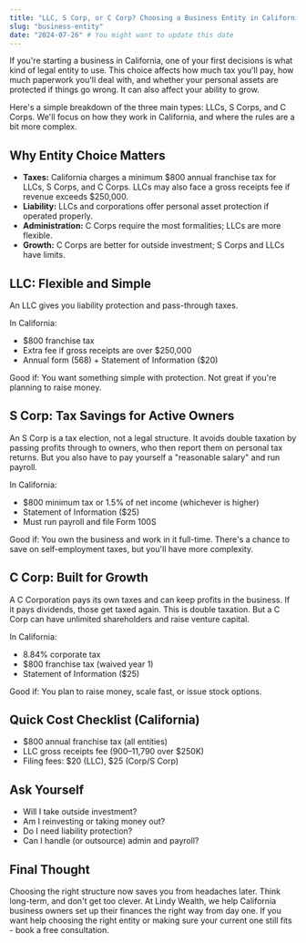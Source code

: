 ```yaml
---
title: "LLC, S Corp, or C Corp? Choosing a Business Entity in California"
slug: "business-entity"
date: "2024-07-26" # You might want to update this date
---
```


If you're starting a business in California, one of your first decisions is what kind of legal entity to use. This choice affects how much tax you'll pay, how much paperwork you'll deal with, and whether your personal assets are protected if things go wrong. It can also affect your ability to grow.

Here's a simple breakdown of the three main types: LLCs, S Corps, and C Corps. We'll focus on how they work in California, and where the rules are a bit more complex.

## Why Entity Choice Matters

*   **Taxes:** California charges a minimum $800 annual franchise tax for LLCs, S Corps, and C Corps. LLCs may also face a gross receipts fee if revenue exceeds $250,000.
*   **Liability:** LLCs and corporations offer personal asset protection if operated properly.
*   **Administration:** C Corps require the most formalities; LLCs are more flexible.
*   **Growth:** C Corps are better for outside investment; S Corps and LLCs have limits.

## LLC: Flexible and Simple

An LLC gives you liability protection and pass-through taxes.

In California:

*   $800 franchise tax
*   Extra fee if gross receipts are over $250,000
*   Annual form (568) + Statement of Information ($20)

Good if: You want something simple with protection. Not great if you're planning to raise money.

## S Corp: Tax Savings for Active Owners

An S Corp is a tax election, not a legal structure. It avoids double taxation by passing profits through to owners, who then report them on personal tax returns. But you also have to pay yourself a "reasonable salary" and run payroll.

In California:

*   $800 minimum tax or 1.5% of net income (whichever is higher)
*   Statement of Information ($25)
*   Must run payroll and file Form 100S

Good if: You own the business and work in it full-time. There's a chance to save on self-employment taxes, but you'll have more complexity.

## C Corp: Built for Growth

A C Corporation pays its own taxes and can keep profits in the business. If it pays dividends, those get taxed again. This is double taxation. But a C Corp can have unlimited shareholders and raise venture capital.

In California:

*   8.84% corporate tax
*   $800 franchise tax (waived year 1)
*   Statement of Information ($25)

Good if: You plan to raise money, scale fast, or issue stock options.

## Quick Cost Checklist (California)

*   $800 annual franchise tax (all entities)
*   LLC gross receipts fee ($900–$11,790 over $250K)
*   Filing fees: $20 (LLC), $25 (Corp/S Corp)

## Ask Yourself

*   Will I take outside investment?
*   Am I reinvesting or taking money out?
*   Do I need liability protection?
*   Can I handle (or outsource) admin and payroll?

## Final Thought

Choosing the right structure now saves you from headaches later. Think long-term, and don't get too clever. At Lindy Wealth, we help California business owners set up their finances the right way from day one. If you want help choosing the right entity or making sure your current one still fits - book a free consultation. 